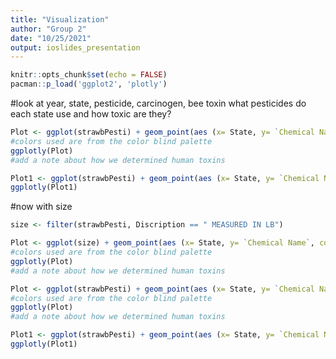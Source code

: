 ```yaml
---
title: "Visualization"
author: "Group 2"
date: "10/25/2021"
output: ioslides_presentation
---
```


```r
knitr::opts_chunk$set(echo = FALSE)
pacman::p_load('ggplot2', 'plotly')
```

#look at year, state, pesticide, carcinogen, bee toxin
what pesticides do each state use and how toxic are they?


```r
Plot <- ggplot(strawbPesti) + geom_point(aes (x= State, y= `Chemical Name`, color= `Human Toxins`)) + labs(title= 'How Toxic are the chemicals on strawberries for humans?') + scale_color_manual(values = c("high" = "#D55E00", "moderate"="#E69F00", "slight"="#009E73")) 
#colors used are from the color blind palette
ggplotly(Plot)
#add a note about how we determined human toxins
```
```r
Plot1 <- ggplot(strawbPesti) + geom_point(aes (x= State, y= `Chemical Name`, color= `Bee Toxins`)) + labs(title= 'How Toxic are the chemicals on strawberries for bees?') + scale_color_manual(values = c("high" = "#D55E00", "moderate"="#E69F00", "slight"="#009E73"))
ggplotly(Plot1)
```


#now with size
```r
size <- filter(strawbPesti, Discription == " MEASURED IN LB")
```

```r
Plot <- ggplot(size) + geom_point(aes (x= State, y= `Chemical Name`, color= `Human Toxins`, size= Value)) + labs(title= 'How Toxic are the chemicals on strawberries for humans?') + scale_color_manual(values = c("high" = "#D55E00", "moderate"="#E69F00", "slight"="#009E73")) + theme_classic()
#colors used are from the color blind palette
ggplotly(Plot)
#add a note about how we determined human toxins
```


```r
Plot <- ggplot(strawbPesti) + geom_point(aes (x= State, y= `Chemical Name`, color= `Human Toxins`)) + labs(title= 'How Toxic are the chemicals on strawberries for humans?') + scale_color_manual(values = c("high" = "#D55E00", "moderate"="#E69F00", "slight"="#009E73")) 
#colors used are from the color blind palette
ggplotly(Plot)
#add a note about how we determined human toxins
```
```r
Plot1 <- ggplot(strawbPesti) + geom_point(aes (x= State, y= `Chemical Name`, color= `Bee Toxins`)) + labs(title= 'How Toxic are the chemicals on strawberries for bees?') + scale_color_manual(values = c("high" = "#D55E00", "moderate"="#E69F00", "slight"="#009E73"))
ggplotly(Plot1)
```


